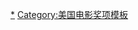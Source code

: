 {{template category
|type  = navbox
|topic = 
}}

[[Category:奥斯卡金像奖|*]]
[[Category:美国电影奖项模板|Category:美国电影奖项模板]]